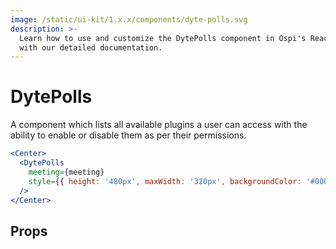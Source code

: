 ```yaml
---
image: /static/ui-kit/1.x.x/components/dyte-polls.svg
description: >-
  Learn how to use and customize the DytePolls component in Ospi's React UI Kit
  with our detailed documentation.
---
```


# DytePolls

A component which lists all available plugins a user can access with
the ability to enable or disable them as per their permissions.

```jsx live
<Center>
  <DytePolls
    meeting={meeting}
    style={{ height: '480px', maxWidth: '320px', backgroundColor: '#000' }}
  />
</Center>
```

## Props

<PropsTable of="dyte-polls" />

<head>
  <title>React UI Kit DytePolls</title>
</head>
